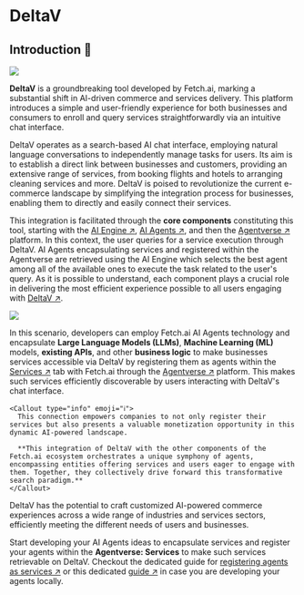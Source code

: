 
# DeltaV

## Introduction 🚀

![](../../../src/images/missing.jpeg)

**DeltaV** is a groundbreaking tool developed by Fetch.ai, marking a substantial shift in AI-driven commerce and services delivery. This platform introduces a simple and user-friendly experience for both businesses and consumers to enroll and query services straightforwardly via an intuitive chat interface.

DeltaV operates as a search-based AI chat interface, employing natural language conversations to independently manage tasks for users. Its aim is to establish a direct link between businesses and customers, providing an extensive range of services, from booking flights and hotels to arranging cleaning services and more. DeltaV is poised to revolutionize the current e-commerce landscape by simplifying the integration process for businesses, enabling them to directly and easily connect their services.

This integration is facilitated through the **core components** constituting this tool, starting with the [AI Engine ↗️](/concepts/ai-engine/ai-engine-intro), [AI Agents ↗️](/concepts/agents/agents), and then the [Agentverse ↗️](/concepts/agent-services/agentverse-intro) platform. In this context, the user queries for a service execution through DeltaV. AI Agents encapsulating services and registered within the Agentverse are retrieved using the AI Engine which selects the best agent among all of the available ones to execute the task related to the user's query. As it is possible to understand, each component plays a crucial role in delivering the most efficient experience possible to all users engaging with [DeltaV ↗️](https://deltav.agentverse.ai/login).

![](../../../src/images/missing.jpeg)

In this scenario, developers can employ Fetch.ai AI Agents technology and encapsulate **Large Language Models (LLMs)**, **Machine Learning (ML)** models, **existing APIs**, and other **business logic** to make businesses services accessible via DeltaV by registering them as agents within the [Services ↗️](/guides/agentverse/registering-agent-services) tab with Fetch.ai through the [Agentverse ↗️](https://agentverse.ai/) platform. This makes such services efficiently discoverable by users interacting with DeltaV's chat interface.

    <Callout type="info" emoji="ℹ️">
      This connection empowers companies to not only register their services but also presents a valuable monetization opportunity in this dynamic AI-powered landscape.

      **This integration of DeltaV with the other components of the Fetch.ai ecosystem orchestrates a unique symphony of agents, encompassing entities offering services and users eager to engage with them. Together, they collectively drive forward this transformative search paradigm.**
    </Callout>

DeltaV has the potential to craft customized AI-powered commerce experiences across a wide range of industries and services sectors, efficiently meeting the different needs of users and businesses.

Start developing your AI Agents ideas to encapsulate services and register your agents within the **Agentverse: Services** to make such services retrievable on DeltaV. Checkout the dedicated guide for [registering agents as services ↗️](/guides/agentverse/registering-agent-services) or this dedicated [guide ↗️](/guides/agents/running-locally) in case you are developing your agents locally.
